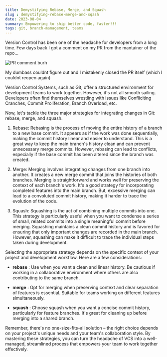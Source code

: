 ```yaml
---
title: Demystifying Rebase, Merge, and Squash
slug : demystifying-rebase-merge-and-sqash
date: 2023-08-04
summary: Empowering to ship better code, faster!!!
tags: git, branch-management, teams
---
```


Version Control has been one of the headache for developers from a long time. 
Few days back I got a comment on my PR from the mantainer of the repo...

![PR comment burh](https://cdn.jabed.dev/git-pr-comment.png)

My dumbass couldnt figure out and I mistakenly closed the PR itself (which I couldnt reopen again)

Version Control Systems, such as Git, offer a structured environment for development teams to work together. However, it's not all smooth sailing. Developers often find themselves wrestling with issues like Confliciting Cranches, Commit Proliferation, Branch Overload, etc.


Now, let's tackle the three major strategies for integrating changes in Git: rebase, merge, and squash.

1. Rebase:
Rebasing is the process of moving the entire history of a branch to a new base commit. It appears as if the work was done sequentially, making the commit history linear and easier to understand. This is a great way to keep the main branch's history clean and can prevent unnecessary merge commits. However, rebasing can lead to conflicts, especially if the base commit has been altered since the branch was created.

2. Merge:
Merging involves integrating changes from one branch into another. It creates a new merge commit that joins the histories of both branches. Merging is straightforward and works well for preserving the context of each branch's work. It's a good strategy for incorporating completed features into the main branch. But, excessive merging can lead to a convoluted commit history, making it harder to trace the evolution of the code.

3. Squash:
Squashing is the act of combining multiple commits into one. This strategy is particularly useful when you want to condense a series of small, related commits into a single meaningful commit before merging. Squashing maintains a clean commit history and is favored for ensuring that only important changes are recorded in the main branch. However, squashing can make it difficult to trace the individual steps taken during development.

Selecting the appropriate strategy depends on the specific context of your project and development workflow. Here are a few considerations:

- **rebase** : Use when you want a clean and linear history. Be cautious if working in a collaborative environment where others are also contributing to the same branch.

- **merge** : Opt for merging when preserving context and clear separation of features is essential. Suitable for teams working on different features simultaneously.

- **squash** : Choose squash when you want a concise commit history, particularly for feature branches. It's great for cleaning up before merging into a shared branch.


Remember, there's no one-size-fits-all solution – the right choice depends on your project's unique needs and your team's collaboration style. By mastering these strategies, you can turn the headache of VCS into a well-managed, streamlined process that empowers your team to work together effectively.
